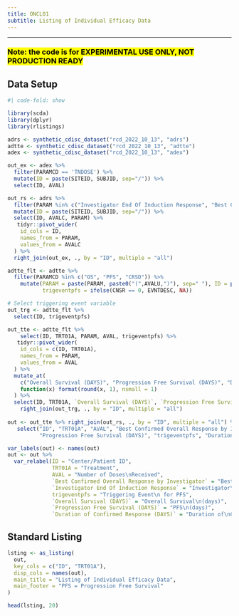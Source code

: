 ```yaml
---
title: ONCL01
subtitle: Listing of Individual Efficacy Data
---
```


------------------------------------------------------------------------

### <mark style="background-color: #FFFF00">**Note: the code is for EXPERIMENTAL USE ONLY, NOT PRODUCTION READY**</mark>

::: panel-tabset
## Data Setup

```r
#| code-fold: show

library(scda)
library(dplyr)
library(rlistings)

adrs <- synthetic_cdisc_dataset("rcd_2022_10_13", "adrs")
adtte <- synthetic_cdisc_dataset("rcd_2022_10_13", "adtte")
adex <- synthetic_cdisc_dataset("rcd_2022_10_13", "adex")

out_ex <- adex %>%
  filter(PARAMCD == 'TNDOSE') %>%
  mutate(ID = paste(SITEID, SUBJID, sep="/")) %>%
  select(ID, AVAL)

out_rs <- adrs %>%
  filter(PARAM %in% c("Investigator End Of Induction Response", "Best Confirmed Overall Response by Investigator")) %>% 
  mutate(ID = paste(SITEID, SUBJID, sep="/")) %>%
  select(ID, AVALC, PARAM) %>%
   tidyr::pivot_wider(
    id_cols = ID, 
    names_from = PARAM, 
    values_from = AVALC
  ) %>%
  right_join(out_ex, ., by = "ID", multiple = "all")

adtte_flt <- adtte %>%
  filter(PARAMCD %in% c("OS", "PFS", "CRSD")) %>%
    mutate(PARAM = paste(PARAM, paste0("(",AVALU,")"), sep=" "), ID = paste(SITEID, SUBJID, sep="/"),
           trigeventpfs = ifelse(CNSR == 0, EVNTDESC, NA))

# Select triggering event variable
out_trg <- adtte_flt %>% 
  select(ID, trigeventpfs)

out_tte <- adtte_flt %>%
    select(ID, TRT01A, PARAM, AVAL, trigeventpfs) %>%
   tidyr::pivot_wider(
    id_cols = c(ID, TRT01A), 
    names_from = PARAM, 
    values_from = AVAL
  ) %>%
  mutate_at(
    c("Overall Survival (DAYS)", "Progression Free Survival (DAYS)", "Duration of Confirmed Response (DAYS)"),
    function(x) format(round(x, 1), nsmall = 1)
  ) %>%
  select(ID, TRT01A, `Overall Survival (DAYS)`, `Progression Free Survival (DAYS)`, `Duration of Confirmed Response (DAYS)`) %>% 
    right_join(out_trg, ., by = "ID", multiple = "all")
  
out <- out_tte %>% right_join(out_rs, ., by = "ID", multiple = "all") %>%
   select("ID", "TRT01A", "AVAL", "Best Confirmed Overall Response by Investigator", "Investigator End Of Induction Response", "Overall Survival (DAYS)", 
          "Progression Free Survival (DAYS)", "trigeventpfs", "Duration of Confirmed Response (DAYS)")

var_labels(out) <- names(out)
out <- out %>%
  var_relabel(ID = "Center/Patient ID",
              TRT01A = "Treatment",
              AVAL = "Number of Doses\nReceived",
              `Best Confirmed Overall Response by Investigator` = "Best Confirmed\nOverall Response\nby Investigator",
              `Investigator End Of Induction Response` = "Investigator\nEnd Of Induction\nResponse",
              trigeventpfs = "Triggering Event\n for PFS",
              `Overall Survival (DAYS)` = "Overall Survival\n(days)",
              `Progression Free Survival (DAYS)` = "PFS\n(days)",
              `Duration of Confirmed Response (DAYS)` = "Duration of\nConfirmed Response\n(days)")
```

## Standard Listing

```r
lsting <- as_listing(
  out,
  key_cols = c("ID", "TRT01A"),
  disp_cols = names(out),
  main_title = "Listing of Individual Efficacy Data",
  main_footer = "PFS = Progression Free Survival"
)

head(lsting, 20)
```
:::
